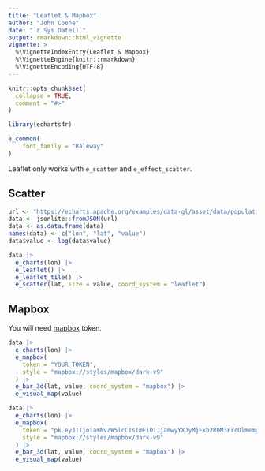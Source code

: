 ```yaml
---
title: "Leaflet & Mapbox"
author: "John Coene"
date: "`r Sys.Date()`"
output: rmarkdown::html_vignette
vignette: >
  %\VignetteIndexEntry{Leaflet & Mapbox}
  %\VignetteEngine{knitr::rmarkdown}
  %\VignetteEncoding{UTF-8}
---
```


```r
knitr::opts_chunk$set(
  collapse = TRUE,
  comment = "#>"
)

library(echarts4r)

e_common(
    font_family = "Raleway"
)
```

Leaflet only works with `e_scatter` and `e_effect_scatter`.

## Scatter

```r
url <- "https://echarts.apache.org/examples/data-gl/asset/data/population.json"
data <- jsonlite::fromJSON(url)
data <- as.data.frame(data)
names(data) <- c("lon", "lat", "value")
data$value <- log(data$value)

data |> 
  e_charts(lon) |> 
  e_leaflet() |>
  e_leaflet_tile() |>  
  e_scatter(lat, size = value, coord_system = "leaflet")
```

## Mapbox

You will need [mapbox](https://www.mapbox.com/) token.

```r
data |> 
  e_charts(lon) |> 
  e_mapbox(
    token = "YOUR_TOKEN",
    style = "mapbox://styles/mapbox/dark-v9"
  ) |> 
  e_bar_3d(lat, value, coord_system = "mapbox") |> 
  e_visual_map(value)
```

```r
data |> 
  e_charts(lon) |> 
  e_mapbox(
    token = "pk.eyJ1IjoiamNvZW5lcCIsImEiOiJjamwyYXJyMjExb2R0M3FxcDlmemg2czFiIn0.OL6qEEADz5qBjhKecwgBdg",
    style = "mapbox://styles/mapbox/dark-v9"
  ) |> 
  e_bar_3d(lat, value, coord_system = "mapbox") |> 
  e_visual_map(value)
```